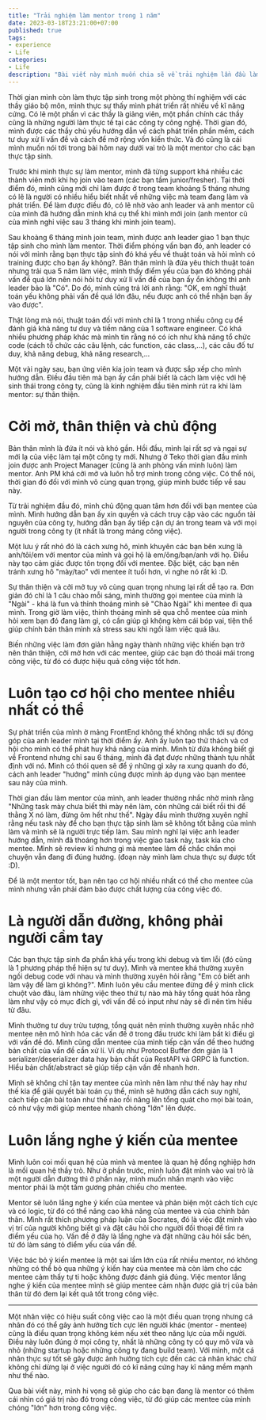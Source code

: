 ```yaml
---
title: "Trải nghiệm làm mentor trong 1 năm"
date: 2023-03-18T23:21:00+07:00
published: true
tags:
- experience
- Life
categories:
- Life
description: "Bài viết này mình muốn chia sẽ về trải nghiệm lần đầu làm mentor của mình và những gì mình rút ra được trong thời gian đó."
---
```


Thời gian mình còn làm thực tập sinh trong một phòng thí nghiệm với các thầy giáo bộ môn, mình thực sự thấy mình phát triển rất nhiều về kĩ năng cứng. Có lẽ một phần vì các thầy là giảng viên, một phần chính các thầy cũng là những người làm thực tế tại các công ty công nghệ. Thời gian đó, mình được các thầy chủ yếu hướng dẫn về cách phát triển phần mềm, cách tư duy xử lí vấn đề và cách để mở rộng vốn kiến thức. Và đó cũng là cái mình muốn nói tới trong bài hôm nay dưới vai trò là một mentor cho các bạn thực tập sinh.


Trước khi mình thực sự làm mentor, mình đã từng support khá nhiều các thành viên mới khi họ join vào team (các bạn tầm junior/fresher). Tại thời điểm đó, mình cũng mới chỉ làm được ở trong team khoảng 5 tháng nhưng có lẽ là người có nhiều hiểu biết nhất về những việc mà team đang làm và phát triển. Để làm được điều đó, có lẽ nhờ vào anh leader và anh mentor cũ của mình đã hướng dẫn mình khá cụ thể khi mình mới join (anh mentor cũ của mình nghỉ việc sau 3 tháng khi mình join team).


Sau khoàng 6 tháng mình join team, mình được anh leader giao 1 bạn thực tập sinh cho mình làm mentor. Thời điểm phỏng vấn bạn đó, anh leader có nói với mình rằng bạn thực tập sinh đó khá yếu về thuật toán và hỏi mình có training được cho bạn ấy không?. Bản thân mình là đứa yêu thích thuật toán nhưng trải qua 5 năm làm việc, mình thấy điểm yếu của bạn đó không phải vấn đề quá lớn nên nói hỏi tư duy xử lí vấn đề của bạn ấy ổn không thì anh leader bảo là "Có". Do đó, mình cũng trả lời anh rằng: "OK, em nghĩ thuật toán yếu không phải vấn đề quá lớn đâu, nếu được anh có thể nhận bạn ấy vào được".


Thật lòng mà nói, thuật toán đối với mình chỉ là 1 trong nhiều công cụ để đánh giá khả năng tư duy và tiềm năng của 1 software engineer. Có khá nhiều phương pháp khác mà mình tin rằng nó có ích như khả năng tổ chức code (cách tổ chức các câu lệnh, các function, các class,...), các câu đố tư duy, khả năng debug, khả năng research,...


Một vài ngày sau, bạn ứng viên kia join team và được sắp xếp cho mình hướng dẫn. Điều đầu tiên mà bạn ấy cần phải biết là cách làm việc với hệ sinh thái trong công ty, cũng là kinh nghiệm đầu tiên mình rút ra khi làm mentor: sự thân thiện.

# Cởi mở, thân thiện và chủ động

Bản thân mình là đứa ít nói và khó gần. Hồi đầu, mình lại rất sợ và ngại sự mới lạ của việc làm tại một công ty mới. Nhưng ở Teko thời gian đầu mình join được anh Project Manager (cũng là anh phỏng vấn mình luôn) làm mentor. Anh PM khá cởi mở và luôn hỗ trợ mình trong công việc. Có thể nói, thời gian đó đối với mình vô cùng quan trọng, giúp mình bước tiếp về sau này.

Từ trải nghiệm đầu đó, mình chủ động quan tâm hơn đối với bạn mentee của mình. Mình hướng dẫn bạn ấy xin quyền và cách truy cập vào các nguồn tài nguyên của công ty, hướng dẫn bạn ấy tiếp cận dự án trong team và với mọi người trong công ty (ít nhất là trong mảng công việc).

Một lưu ý rất nhỏ đó là cách xưng hô, mình khuyên các bạn bên xưng là anh/tôi/em với mentor của mình và gọi hộ là em/ông/bạn/anh với họ. Điều này tạo cảm giác được tôn trọng đối với mentee. Đặc biệt, các bạn nên tránh xưng hô "mày/tao" với mentee ít tuổi hơn, vì nghe nó rất kì :D. 

Sự thân thiện và cởi mở tuy vô cùng quan trọng nhưng lại rất dễ tạo ra. Đơn giản đó chỉ là 1 câu chào mỗi sáng, mình thường gọi mentee của mình là "Ngài" - khá là fun và thỉnh thoảng mình sẽ "Chào Ngài" khi mentee đi qua mình. Trong giờ làm việc, thỉnh thoảng mình sẽ qua chỗ mentee của mình hỏi xem bạn đó đang làm gì, có cần giúp gì không kèm cái bóp vai, tiện thể giúp chính bản thân mình xả stress sau khi ngồi làm việc quá lâu.

Biến những việc làm đơn giản hằng ngày thành những việc khiến bạn trở nên thân thiện, cởi mở hơn với các mentee, giúp các bạn đó thoải mái trong công việc, từ đó có được hiệu quả công việc tốt hơn. 

# Luôn tạo cơ hội cho mentee nhiều nhất có thể

Sự phát triển của mình ờ mảng FrontEnd không thể không nhắc tới sự đóng góp của anh leader mình tại thời điểm ấy. Anh ấy luôn tạo thử thách và cơ hội cho mình có thể phát huy khả năng của mình. Mình từ đứa không biết gì về Frontend nhưng chỉ sau 6 tháng, mình đã đạt được những thành tựu nhất định với nó. Mình có thói quen sẽ để ý những gì xảy ra xung quanh do đó, cách anh leader "hướng" mình cũng được mình áp dụng vào bạn mentee sau này của mình.

Thời gian đầu làm mentor của mình, anh leader thường nhắc nhờ mình rằng "Những task mày chưa biết thì mày nên làm, còn những cái biết rồi thì để thằng X nó làm, đừng ôm hết như thế". Ngày đầu mình thường xuyên nghĩ rằng nếu task này để cho bạn thực tập sinh làm sẽ không tốt bằng của mình làm và mình sẽ là người trực tiếp làm. Sau mình nghĩ lại việc anh leader hướng dẫn, mình đã thoáng hơn trong việc giao task này, task kia cho mentee. Mình sẽ review kĩ nhưng gì mà mentee làm để chắc chắn mọi chuyện vẫn đang đi đúng hướng. (đoạn này mình làm chưa thực sự được tốt :D).

Để là một mentor tốt, bạn nên tạo cơ hội nhiều nhất có thể cho mentee của mình nhưng vẫn phải đảm bảo được chất lượng của công việc đó.

# Là người dẫn đường, không phải người cầm tay

Các bạn thực tập sinh đa phần khá yếu trong khi debug và tìm lỗi (đó cũng là 1 phương pháp thể hiện sự tư duy). Mình và mentee khá thường xuyên ngồi debug code với nhau và mình thường xuyên hỏi rằng "Em có biết anh làm vậy để làm gì không?". Mình luôn yêu cầu mentee đừng để ý mình click chuột vào đâu, làm những việc theo thứ tự nào mà hãy tổng quát hóa rằng làm như vậy có mục đích gì, với vấn đề có input như này sẽ đi nên tìm hiểu từ đâu.

Mình thường tư duy trừu tượng, tổng quát nên mình thường xuyên nhắc nhở mentee nên mô hình hóa các vấn đề ở trong đầu trước khi làm bất kì điều gì với vấn đề đó. Mình cũng dẫn mentee của mình tiếp cận vấn đề theo hướng bản chất của vấn đề cần xử lí. 
Ví dụ như Protocol Buffer đơn giản là 1 serializer/deserializer data hay bản chất của RestAPI và GRPC là function. Hiểu bản chất/abstract sẽ giúp tiếp cận vấn đề nhanh hơn.

Mình sẽ không chỉ tận tay mentee của mình nên làm như thế này hay như thế kia để giải quyết bài toán cụ thể, mình sẽ hướng dẫn cách suy nghĩ, cách tiếp cận bài toán như thế nào rồi nâng lên tổng quát cho mọi bài toán, có như vậy mới giúp mentee nhanh chóng "lớn" lên được.

# Luôn lắng nghe ý kiến của mentee

Mình luôn coi mối quan hệ của mình và mentee là quan hệ đồng nghiệp hơn là mối quan hệ thầy trò. Như ở phần trước, mình luôn đặt mình vào vai trò là một người dẫn đường thì ở phần này, mình muốn nhấn mạnh vào việc mentor phải là một tấm gương phản chiếu cho mentee.

Mentor sẽ luôn lắng nghe ý kiến của mentee và phản biện một cách tích cực và có logic, từ đó có thể nâng cao khả năng của mentee và của chính bản thân. Mình rất thích phương pháp luận của Socrates, đó là việc đặt mình vào vị trí của người không biết gì và đặt câu hỏi cho người đối thoại để tìm ra điểm yếu của họ. Vấn đề ở đây là lắng nghe và đặt những câu hỏi sắc bén, từ đó làm sáng tỏ điểm yếu của vấn đề. 

Việc bác bỏ ý kiến mentee là một sai lầm lớn của rất nhiều mentor, nó không những có thể bỏ qua những ý kiến hay của mentee mà còn làm cho các mentee cảm thấy tự ti hoặc không được đánh giá đúng. Việc mentor lắng nghe ý kiến của mentee mình sẽ giúp mentee cảm nhận được giá trị của bản thân từ đó đem lại kết quả tốt trong công việc.

---

Một nhân việc có hiệu suất công việc cao là một điều quan trọng nhưng cá nhân đó có thể gây ảnh hưởng tích cực lên người khác (mentor - mentee) cũng là điều quan trọng không kém nếu xét theo năng lực của mỗi người. Điều này luôn đúng ở mọi công ty, nhất là những công ty có quy mô vừa và nhỏ (những startup hoặc những công ty đang build team). Với mình, một cá nhân thực sự tốt sẽ gây được ảnh hưởng tích cực đến các cá nhân khác chứ không chỉ dừng lại ở việc người đó có kĩ năng cứng hay kĩ năng mềm mạnh như thế nào.

 Qua bài viết này, mình hi vọng sẽ giúp cho các bạn đang là mentor có thêm cái nhìn có giá trị nào đó trong công việc, từ đó giúp các mentee của mình chóng "lớn" hơn trong công việc. 
